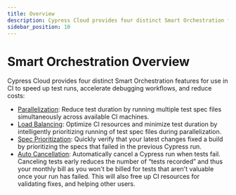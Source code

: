 ```yaml
---
title: Overview
description: Cypress Cloud provides four distinct Smart Orchestration features for use in CI to speed up test runs, accelerate debugging workflows, and reduce costs.
sidebar_position: 10
---
```


<ProductHeading product="cloud" />

# Smart Orchestration Overview

Cypress Cloud provides four distinct Smart Orchestration features for use in CI
to speed up test runs, accelerate debugging workflows, and reduce costs:

- [Parallelization](/cloud/features/smart-orchestration/parallelization): Reduce
  test duration by running multiple test spec files simultaneously across
  available CI machines.
- [Load Balancing](/cloud/features/smart-orchestration/load-balancing): Optimize
  CI resources and minimize test duration by intelligently prioritizing running
  of test spec files during parallelization.
- [Spec Prioritization](/cloud/features/smart-orchestration/spec-prioritization):
  Quickly verify that your latest changes fixed a build by prioritizing the
  specs that failed in the previous Cypress run.
- [Auto Cancellation](/cloud/features/smart-orchestration/run-cancellation):
  Automatically cancel a Cypress run when tests fail. Canceling tests
  early reduces the number of “tests recorded” and thus your
  monthly bill as you won't be billed for tests that aren't valuable once your run
  has failed. This will also free up CI resources for validating fixes, and helping other users.
